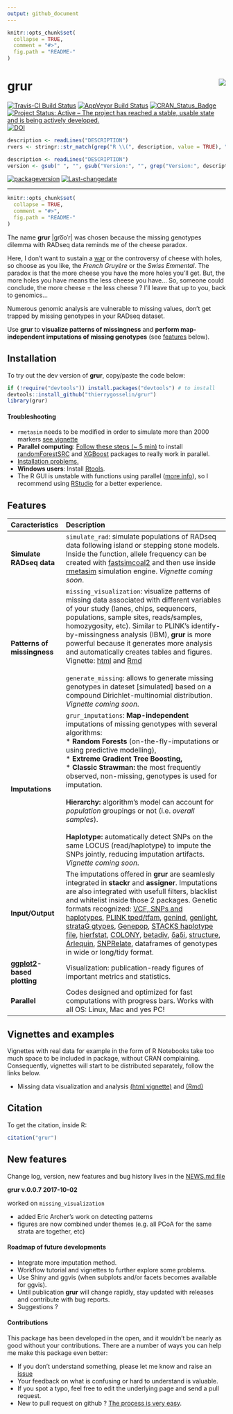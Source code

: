 ```yaml
---
output: github_document
---
```


<!-- README.md is generated from README.Rmd. Please edit that file -->


```r
knitr::opts_chunk$set(
  collapse = TRUE,
  comment = "#>",
  fig.path = "README-"
)
```

# grur<img src="README_grur_logo.png" align="right"/>

[![Travis-CI Build Status](https://travis-ci.org/thierrygosselin/grur.svg?branch=master)](https://travis-ci.org/thierrygosselin/grur)
[![AppVeyor Build Status](https://ci.appveyor.com/api/projects/status/github/thierrygosselin/grur?branch=master&svg=true)](https://ci.appveyor.com/project/thierrygosselin/grur)
[![CRAN_Status_Badge](http://www.r-pkg.org/badges/version/grur)](http://cran.r-project.org/package=grur)
[![Project Status: Active – The project has reached a stable, usable state and is being actively developed.](http://www.repostatus.org/badges/latest/active.svg)](http://www.repostatus.org/#active)
[![DOI](https://zenodo.org/badge/87596763.svg)](https://zenodo.org/badge/latestdoi/87596763)

```r
description <- readLines("DESCRIPTION")
rvers <- stringr::str_match(grep("R \\(", description, value = TRUE), "[0-9]{1,4}\\.[0-9]{1,4}\\.[0-9]{1,4}")[1,1]
```
```r
description <- readLines("DESCRIPTION")
version <- gsub(" ", "", gsub("Version:", "", grep("Version:", description, value = TRUE)))
```
[![packageversion](https://img.shields.io/badge/Package%20version-`r version`-orange.svg)](commits/master)
[![Last-changedate](https://img.shields.io/badge/last%20change-`r gsub('-', '--', Sys.Date())`-brightgreen.svg)](/commits/master)

---

```r
knitr::opts_chunk$set(
  collapse = TRUE,
  comment = "#>",
  fig.path = "README-"
)
```
The name **grur** |ɡro͞oˈr| was chosen because the missing genotypes dilemma with
RADseq data reminds me of the cheese paradox. 

Here, I don't want to sustain a
[war](http://www.lefigaro.fr/flash-eco/2012/12/07/97002-20121207FILWWW00487-le-gruyere-francais-doit-avoir-des-trous.php)
or the controversy of cheese with holes,
so choose as you like, the *French Gruyère* or the *Swiss Emmental*.
The paradox is that the more cheese you have the more holes you'll get.
But, the more holes you have means the less cheese you have...
So, someone could conclude, the more cheese = the less cheese ?
I'll leave that up to you, back to genomics...

Numerous genomic analysis are vulnerable to missing values,
don't get trapped by missing genotypes in your RADseq dataset.

Use **grur** to **visualize patterns of missingness** and 
**perform map-independent imputations of missing genotypes** 
(see [features](https://github.com/thierrygosselin/grur#features) below).



## Installation
To try out the dev version of **grur**, copy/paste the code below:

```r
if (!require("devtools")) install.packages("devtools") # to install
devtools::install_github("thierrygosselin/grur")
library(grur)
```

#### Troubleshooting
  * `rmetasim` needs to be modified in order to simulate more than 2000 markers [see vignette](https://github.com/thierrygosselin/grur/blob/master/vignettes/vignette_rmetasim_installation.Rmd)
  * **Parallel computing**: [Follow these steps (~ 5 min)](https://github.com/thierrygosselin/grur/blob/master/vignettes/vignette_imputations_parallel.Rmd) to install [randomForestSRC](http://www.ccs.miami.edu/~hishwaran/rfsrc.html) and [XGBoost](https://github.com/dmlc/xgboost) packages to really work in parallel.
  * [Installation problems.](https://github.com/thierrygosselin/grur/blob/master/vignettes/vignette_installation_problems.Rmd)
  * **Windows users**: Install [Rtools](https://cran.r-project.org/bin/windows/Rtools/).
  * The R GUI is unstable with functions using parallel ([more info](https://stat.ethz.ch/R-manual/R-devel/library/parallel/html/mclapply.html)), so I recommend using [RStudio](https://www.rstudio.com/products/rstudio/download/) for a better experience.

## Features
| Caracteristics | Description |
|:-------------------|:--------------------------------------------------------|
|**Simulate RADseq data**|`simulate_rad`: simulate populations of RADseq data following island or stepping stone models. Inside the function, allele frequency can be created with [fastsimcoal2](http://cmpg.unibe.ch/software/fastsimcoal2/) and then use inside [rmetasim](https://github.com/stranda/rmetasim) simulation engine. *Vignette coming soon*.|
|**Patterns of missingness**|`missing_visualization`: visualize patterns of missing data associated with different variables of your study (lanes, chips, sequencers, populations, sample sites, reads/samples, homozygosity, etc). Similar to PLINK's identify-by-missingness analysis (IBM), **grur** is more powerful because it generates more analysis and automatically creates tables and figures. Vignette: [html](https://www.dropbox.com/s/4zf032g6yjatj0a/vignette_missing_data_analysis.nb.html?dl=0) and [Rmd](https://www.dropbox.com/s/5fxw2h9w1l1j391/vignette_missing_data_analysis.Rmd?dl=0)<br><br>`generate_missing`: allows to generate missing genotypes in dateset [simulated] based on a compound Dirichlet-multinomial distribution. *Vignette coming soon*.|
|**Imputations**|`grur_imputations`: **Map-independent** imputations of missing genotypes with several algorithms:<br> * **Random Forests** (on-the-fly-imputations or using predictive modelling),<br>* **Extreme Gradient Tree Boosting,**<br>* **Classic Strawman: ** the most frequently observed, non-missing, genotypes is used for imputation.<br><br>**Hierarchy: ** algorithm's model can account for *population* groupings or not (i.e. *overall samples*).<br><br>**Haplotype: ** automatically detect SNPs on the same LOCUS (read/haplotype) to impute the SNPs jointly, reducing imputation artifacts. *Vignette coming soon*.|
| **Input/Output** | The imputations offered in **grur** are seamlesly integrated in **stackr** and **assigner**. Imputations are also integrated with usefull filters, blacklist and whitelist inside those 2 packages. Genetic formats recognized: [VCF, SNPs and haplotypes](https://samtools.github.io/hts-specs/), [PLINK tped/tfam](http://pngu.mgh.harvard.edu/~purcell/plink/data.shtml#tr), [genind](https://github.com/thibautjombart/adegenet), [genlight](https://github.com/thibautjombart/adegenet), [strataG gtypes](https://github.com/EricArcher/strataG), [Genepop](http://genepop.curtin.edu.au), [STACKS haplotype file](http://catchenlab.life.illinois.edu/stacks/), [hierfstat](https://github.com/jgx65/hierfstat), [COLONY](https://www.zsl.org/science/software/colony), [betadiv](http://adn.biol.umontreal.ca/~numericalecology/Rcode/), [δaδi](http://gutengroup.mcb.arizona.edu/software/), [structure](http://pritchardlab.stanford.edu/structure.html), [Arlequin](http://cmpg.unibe.ch/software/arlequin35/), [SNPRelate](https://github.com/zhengxwen/SNPRelate), dataframes of genotypes in wide or long/tidy format.|
|**[ggplot2](http://ggplot2.org)-based plotting**|Visualization: publication-ready figures of important metrics and statistics.|
|**Parallel**|Codes designed and optimized for fast computations with progress bars. Works with all OS: Linux, Mac and yes PC!|

## Vignettes and examples

Vignettes with real data for example in the form of R Notebooks take too much
space to be included in package, without CRAN complaining.
Consequently, vignettes will start to be distributed separately, follow the links below.

* Missing data visualization and analysis [(html vignette)](https://www.dropbox.com/s/4zf032g6yjatj0a/vignette_missing_data_analysis.nb.html?dl=0) and [(Rmd)](https://www.dropbox.com/s/5fxw2h9w1l1j391/vignette_missing_data_analysis.Rmd?dl=0)


## Citation
To get the citation, inside R:
```r
citation("grur")
```

## New features
Change log, version, new features and bug history lives in the [NEWS.md file](https://github.com/thierrygosselin/grur/blob/master/NEWS.md)


**grur v.0.0.7 2017-10-02**

worked on `missing_visualization`

* added Eric Archer's work on detecting patterns
* figures are now combined under themes (e.g. all PCoA for the same strata are together, etc)



#### Roadmap of future developments

* Integrate more imputation method.
* Workflow tutorial and vignettes to further explore some problems.
* Use Shiny and ggvis (when subplots and/or facets becomes available for ggvis).
* Until publication **grur** will change rapidly, stay updated with releases and contribute with bug reports.
* Suggestions ?


#### Contributions

This package has been developed in the open, and it wouldn’t be nearly as good without your contributions. There are a number of ways you can help me make this package even better:

* If you don’t understand something, please let me know and raise an [issue](https://github.com/thierrygosselin/grur/issues)
* Your feedback on what is confusing or hard to understand is valuable. 
* If you spot a typo, feel free to edit the underlying page and send a pull request.
* New to pull request on github ? [The process is very easy](http://r-pkgs.had.co.nz/git.html#git-pullreq).

